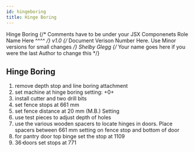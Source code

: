 ```yaml
---
id: hingeboring
title: Hinge Boring
---
```


<span class="badge badge--primary">Hinge Boring</span>
{/* Comments have to be under your JSX Componenets
    Role Name Here ^^^^ */}
<span class="badge badge--secondary">v1.0</span>
{/* Document Verison Number Here. Use Minor versions for small changes */}
<span class="badge badge--success">Shelby Glegg</span>
{/* Your name goes here if you were the last Author to change this */}

## Hinge Boring

1. remove depth stop and line boring attachment 
2. set machine at hinge boring setting: +0+ 
3. install cutter and two drill bits 
4. set fence stops at 661 mm 
5. set fence distance at 20 mm (M.B.) Setting 
6. use test pieces to adjust depth of holes 
7. use the various wooden spacers to locate hinges in doors. Place spacers between 661 mm setting on fence stop and bottom of door 
8. for pantry door top binge set the stop at 1109 
9. 36̓ doors set stops at 771 


